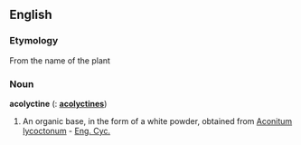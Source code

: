 ==English==
===Etymology===
From the name of the plant

===Noun===
'''acolyctine'''  ({{plural}}: '''[[acolyctines]]''')
# {{Chemistry}} An organic base, in the form of a white powder, obtained from [[Aconitum lycoctonum]] - [[Eng. Cyc.]]